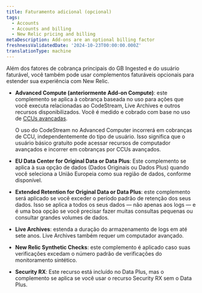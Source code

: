 ```yaml
---
title: Faturamento adicional (opcional)
tags:
  - Accounts
  - Accounts and billing
  - New Relic pricing and billing
metaDescription: Add-ons are an optional billing factor
freshnessValidatedDate: '2024-10-23T00:00:00.000Z'
translationType: machine
---
```


Além dos fatores de cobrança principais do GB Ingested e do usuário faturável, você também pode usar complementos faturáveis opcionais para estender sua experiência com New Relic.

* **Advanced Compute (anteriormente Add-on Compute)**: este complemento se aplica à cobrança baseada no uso para ações que você executa relacionadas ao CodeStream, Live Archives e outros recursos disponibilizados. Você é medido e cobrado com base no uso de [CCUs avançadas](/docs/licenses/license-information/product-definitions/new-relic-one-pricing-definitions/#compute-capacity-unit).

  <Callout variant="tip">
    O uso do CodeStream no Advanced Computer incorrerá em cobranças de CCU, independentemente do tipo de usuário. Isso significa que o usuário básico gratuito pode acessar recursos de computador avançados e incorrer em cobranças por CCUs avançados.
  </Callout>

* **EU Data Center for Original Data or Data Plus**: Este complemento se aplica à sua opção de dados (Dados Originais ou Dados Plus) quando você seleciona a União Europeia como sua região de dados, conforme disponível.

* **Extended Retention for Original Data or Data Plus**: este complemento será aplicado se você exceder o período padrão de retenção dos seus dados. Isso se aplica a todos os seus dados — não apenas aos logs — e é uma boa opção se você precisar fazer muitas consultas pequenas ou consultar grandes volumes de dados.

* **Live Archives**: estenda a duração do armazenamento de logs em até sete anos. Live Archives também requer um computador avançado.

* **New Relic Synthetic Checks**: este complemento é aplicado caso suas verificações excedam o número padrão de verificações do monitoramento sintético.

* **Security RX**: Este recurso está incluído no Data Plus, mas o complemento se aplica se você usar o recurso Security RX sem o Data Plus.